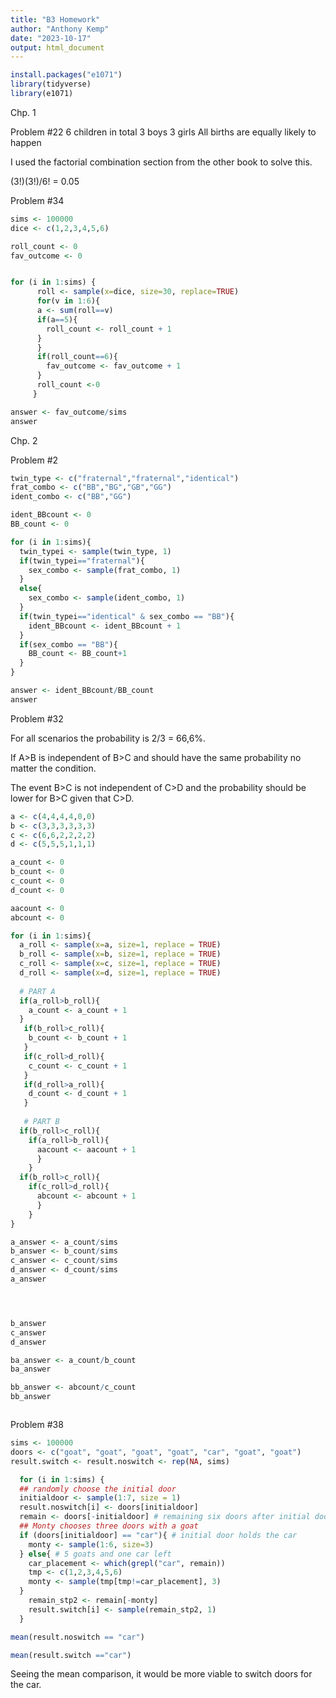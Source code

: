 ---
title: "B3 Homework"
author: "Anthony Kemp"
date: "2023-10-17"
output: html_document
---
```{r}
install.packages("e1071")
library(tidyverse)
library(e1071)
```
Chp. 1

Problem #22
6 children in total
3 boys
3 girls
All births are equally likely to happen

I used the factorial combination section from the other book to solve this.

(3!)(3!)/6! = 0.05

Problem #34
```{r}
sims <- 100000
dice <- c(1,2,3,4,5,6)

roll_count <- 0
fav_outcome <- 0


for (i in 1:sims) {
      roll <- sample(x=dice, size=30, replace=TRUE)
      for(v in 1:6){
      a <- sum(roll==v)
      if(a==5){
        roll_count <- roll_count + 1
      }
      } 
      if(roll_count==6){
        fav_outcome <- fav_outcome + 1 
      }
      roll_count <-0
     }

answer <- fav_outcome/sims
answer

```

Chp. 2

Problem #2
```{r}
twin_type <- c("fraternal","fraternal","identical")
frat_combo <- c("BB","BG","GB","GG")
ident_combo <- c("BB","GG")

ident_BBcount <- 0
BB_count <- 0

for (i in 1:sims){
  twin_typei <- sample(twin_type, 1)
  if(twin_typei=="fraternal"){
    sex_combo <- sample(frat_combo, 1)
  }
  else{
    sex_combo <- sample(ident_combo, 1)
  }
  if(twin_typei=="identical" & sex_combo == "BB"){
    ident_BBcount <- ident_BBcount + 1
  }
  if(sex_combo == "BB"){
    BB_count <- BB_count+1
  }
}

answer <- ident_BBcount/BB_count
answer

```

Problem #32


For all scenarios the probability is 2/3 = 66,6%.

If A\>B is independent of B\>C and should have the same probability no matter the condition.

The event B\>C is not independent of C\>D and the probability should be lower for B\>C given that C\>D.


```{r}
a <- c(4,4,4,4,0,0)
b <- c(3,3,3,3,3,3)
c <- c(6,6,2,2,2,2)
d <- c(5,5,5,1,1,1)

a_count <- 0
b_count <- 0
c_count <- 0
d_count <- 0

aacount <- 0
abcount <- 0

for (i in 1:sims){
  a_roll <- sample(x=a, size=1, replace = TRUE)
  b_roll <- sample(x=b, size=1, replace = TRUE)
  c_roll <- sample(x=c, size=1, replace = TRUE)
  d_roll <- sample(x=d, size=1, replace = TRUE)
  
  # PART A
  if(a_roll>b_roll){
    a_count <- a_count + 1
  }
   if(b_roll>c_roll){
    b_count <- b_count + 1
   }
   if(c_roll>d_roll){
    c_count <- c_count + 1
   }
   if(d_roll>a_roll){
    d_count <- d_count + 1
   }
 
   # PART B
  if(b_roll>c_roll){
    if(a_roll>b_roll){
      aacount <- aacount + 1
      }
    }
  if(b_roll>c_roll){
    if(c_roll>d_roll){
      abcount <- abcount + 1
      }
    }
}

a_answer <- a_count/sims
b_answer <- b_count/sims
c_answer <- c_count/sims
d_answer <- d_count/sims
a_answer




b_answer
c_answer
d_answer

ba_answer <- a_count/b_count
ba_answer

bb_answer <- abcount/c_count
bb_answer



```


Problem #38

```{r}
sims <- 100000
doors <- c("goat", "goat", "goat", "goat", "car", "goat", "goat")
result.switch <- result.noswitch <- rep(NA, sims)

  for (i in 1:sims) {
  ## randomly choose the initial door
  initialdoor <- sample(1:7, size = 1)
  result.noswitch[i] <- doors[initialdoor]
  remain <- doors[-initialdoor] # remaining six doors after initial door is chosen
  ## Monty chooses three doors with a goat
  if (doors[initialdoor] == "car"){ # initial door holds the car
    monty <- sample(1:6, size=3)
  } else{ # 5 goats and one car left
    car_placement <- which(grepl("car", remain))
    tmp <- c(1,2,3,4,5,6)
    monty <- sample(tmp[tmp!=car_placement], 3)
  }
    remain_stp2 <- remain[-monty] 
    result.switch[i] <- sample(remain_stp2, 1)
  }

mean(result.noswitch == "car")

mean(result.switch =="car")
```
Seeing the mean comparison, it would be more viable to switch doors for the car.






